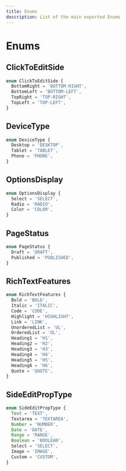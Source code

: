 ```yaml
---
title: Enums
description: List of the main exported Enums
---
```


# Enums

## ClickToEditSide

```ts
enum ClickToEditSide {
  BottomRight = 'BOTTOM-RIGHT',
  BottomLeft = 'BOTTOM-LEFT',
  TopRight = 'TOP-RIGHT',
  TopLeft = 'TOP-LEFT',
}
```

## DeviceType

```ts
enum DeviceType {
  Desktop = 'DESKTOP',
  Tablet = 'TABLET',
  Phone = 'PHONE',
}
```

## OptionsDisplay

```ts
enum OptionsDisplay {
  Select = 'SELECT',
  Radio = 'RADIO',
  Color = 'COLOR',
}
```

## PageStatus

```ts
enum PageStatus {
  Draft = 'DRAFT',
  Published = 'PUBLISHED',
}
```

## RichTextFeatures

```ts
enum RichTextFeatures {
  Bold = 'BOLD',
  Italic = 'ITALIC',
  Code = 'CODE',
  Highlight = 'HIGHLIGHT',
  Link = 'LINK',
  UnorderedList = 'UL',
  OrderedList = 'OL',
  Heading1 = 'H1',
  Heading2 = 'H2',
  Heading3 = 'H3',
  Heading4 = 'H4',
  Heading5 = 'H5',
  Heading6 = 'H6',
  Quote = 'QUOTE',
}
```

## SideEditPropType

```ts
enum SideEditPropType {
  Text = 'TEXT',
  Textarea = 'TEXTAREA',
  Number = 'NUMBER',
  Date = 'DATE',
  Range = 'RANGE',
  Boolean = 'BOOLEAN',
  Select = 'SELECT',
  Image = 'IMAGE',
  Custom = 'CUSTOM',
}
```
